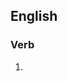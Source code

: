 {{also|co-opting}}
==English==

===Verb===
{{head|en|present participle}}

# {{present participle of|coopt|lang=en|nocat=1}}
